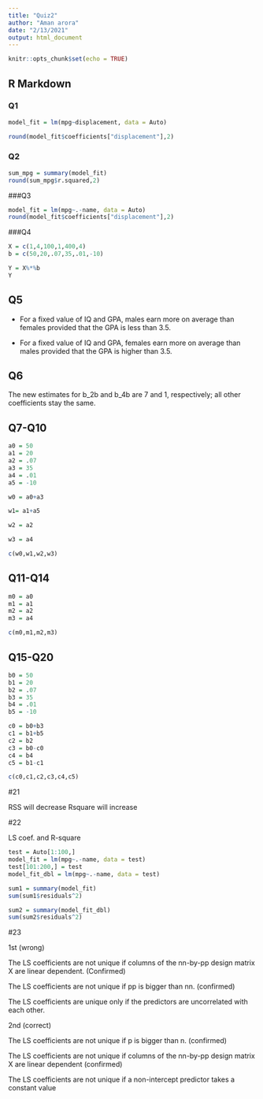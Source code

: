 ```yaml
---
title: "Quiz2"
author: "Aman arora"
date: "2/13/2021"
output: html_document
---
```


```r
knitr::opts_chunk$set(echo = TRUE)
```

## R Markdown

### Q1
```r
model_fit = lm(mpg~displacement, data = Auto)
```
```r
round(model_fit$coefficients["displacement"],2)
```
### Q2
```r
sum_mpg = summary(model_fit)
round(sum_mpg$r.squared,2)
```
###Q3
```r
model_fit = lm(mpg~.-name, data = Auto)
round(model_fit$coefficients["displacement"],2)
```

###Q4
```r
X = c(1,4,100,1,400,4)
b = c(50,20,.07,35,.01,-10)

Y = X%*%b
Y
```

## Q5
- For a fixed value of IQ and GPA, males earn more on average than females provided that the GPA is less than 3.5.

- 
For a fixed value of IQ and GPA, females earn more on average than males provided that the GPA is higher than 3.5.



## Q6

The new estimates for b_2b and b_4b are 7 and 1, respectively; all other coefficients stay the same.



## Q7-Q10

```r
a0 = 50
a1 = 20
a2 = .07
a3 = 35
a4 = .01
a5 = -10

```


```r
w0 = a0+a3

w1= a1+a5

w2 = a2

w3 = a4

```
```r
c(w0,w1,w2,w3)
```


## Q11-Q14

```r
m0 = a0
m1 = a1
m2 = a2
m3 = a4

```

```r
c(m0,m1,m2,m3)
```

## Q15-Q20

```r
b0 = 50
b1 = 20
b2 = .07
b3 = 35
b4 = .01
b5 = -10

```

```r
c0 = b0+b3
c1 = b1+b5
c2 = b2
c3 = b0-c0
c4 = b4
c5 = b1-c1
```
```r
c(c0,c1,c2,c3,c4,c5)

```


#21

RSS will decrease
Rsquare will increase

#22

LS coef. and R-square
```r
test = Auto[1:100,]
model_fit = lm(mpg~.-name, data = test)
test[101:200,] = test 
model_fit_dbl = lm(mpg~.-name, data = test)

```
```r
sum1 = summary(model_fit)
sum(sum1$residuals^2)
```

```r
sum2 = summary(model_fit_dbl)
sum(sum2$residuals^2)

```

#23

1st (wrong)


The LS coefficients are not unique if columns of the nn-by-pp design matrix \mathbf{X}X are linear dependent. (Confirmed)

The LS coefficients are not unique if pp is bigger than nn. (confirmed)

The LS coefficients are unique only if the predictors are uncorrelated with each other.

2nd (correct)

The LS coefficients are not unique if p is bigger than n. (confirmed)


The LS coefficients are not unique if columns of the nn-by-pp design matrix \mathbf{X}X are linear dependent (confirmed)


The LS coefficients are not unique if a non-intercept predictor takes a constant value



